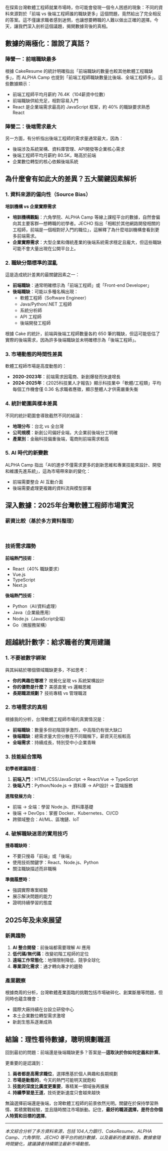 在探索台灣軟體工程師就業市場時，你可能會發現一個令人困惑的現象：不同的資料來源對於「前端 vs 後端工程師誰的職缺更多」這個問題，竟然給出了完全相反的答案。這不僅讓求職者感到迷惘，也讓想要轉職的人難以做出正確的選擇。今天，讓我們深入剖析這個議題，揭開數據背後的真相。

## 數據的兩極化：誰說了真話？

### 陣營一：前端職缺最多
根據 CakeResume 的統計明確指出「前端職缺的數量也較其他軟體工程職缺多」，而 ALPHA Camp 也提到「前端工程師職缺數量比後端、全端工程師多」。這些數據顯示：
- 前端工程師平均月薪約 76.4K（104薪資中位數）
- 前端職缺供給充足，相對容易入門
- React 是企業端需求最高的 JavaScript 框架，約 40% 的職缺要求熟悉 React

### 陣營二：後端需求最大
另一方面，有分析指出後端工程師的需求量通常最大，因為：
- 後端涉及系統架構、資料庫管理、API開發等企業核心需求
- 後端工程師平均月薪約 80.5K，略高於前端
- 企業數位轉型的核心依賴後端系統

## 為什麼會有如此大的差異？五大關鍵因素解析

### 1. 資料來源的偏向性（Source Bias）

**培訓機構 vs 企業實際需求**
- **培訓機構觀點**：六角學院、ALPHA Camp 等線上課程平台的數據，自然會偏向其主要客群—想轉職的初學者。JECHO 指出「相較於其他網路開發相關的工程師，前端是一個相對好入門的職位」，這解釋了為什麼培訓機構會看到更多前端需求。
- **企業實際需求**：大型企業和傳統產業的後端系統需求穩定且龐大，但這些職缺可能不會大量出現在公開平台上。

### 2. 職缺分類標準的混亂

這是造成統計差異的最關鍵因素之一：
- **前端職缺**：通常明確標示為「前端工程師」或「Front-end Developer」
- **後端職缺**：可能以多種名稱出現：
  - 軟體工程師（Software Engineer）
  - Java/Python/.NET 工程師
  - 系統分析師
  - API 工程師
  - 後端開發工程師

根據 Cake 的統計，前端與後端工程師數量各約 650 筆的職缺，但這可能低估了實際的後端需求，因為許多後端職缺並未明確標示為「後端工程師」。

### 3. 市場動態的時間性差異

軟體工程師市場是高度動態的：
- **2020-2023年**：前端需求因電商、新創爆發而快速增長
- **2024-2025年**：《2025科技業人才報告》顯示科技業中「軟體/工程類」平均每個工作機會僅 0.36 名求職者應徵，顯示整體人才供需嚴重失衡

### 4. 統計範圍與樣本差異

不同的統計範圍會導致截然不同的結論：
- **地理分布**：台北 vs 全台灣
- **公司規模**：新創公司偏好全端，大企業前後端分工明確
- **產業別**：金融科技偏重後端，電商則前端需求較高

### 5. AI 時代的新變數

ALPHA Camp 指出「AI的進步不僅需求更多的創新思維和專業技能來設計、開發和維護先進系統」，這為市場帶來新的變化：
- 前端需要整合 AI 互動介面
- 後端需要處理更複雜的資料流與模型部署

## 深入數據：2025年台灣軟體工程師市場實況

### 薪資比較（基於多方資料整理）
<br />
<SalaryComparisonTable />

### 技術需求趨勢

**前端熱門技術**：
- React（40% 職缺要求）
- Vue.js
- TypeScript
- Next.js

**後端熱門技術**：
- Python（AI/資料處理）
- Java（企業級應用）
- Node.js（JavaScript全端）
- Go（微服務架構）

## 超越統計數字：給求職者的實用建議

### 1. 不要被數字綁架

與其糾結於哪個領域職缺更多，不如思考：
- **你的興趣在哪裡？** 視覺化呈現 vs 系統架構設計
- **你的優勢是什麼？** 美感直覺 vs 邏輯思維
- **長期職涯規劃？** 技術專精 vs 管理職涯

### 2. 市場需求的真相

根據我的分析，台灣軟體工程師市場的真實情況是：
- **前端職缺**：數量多但初階競爭激烈，中高階仍有很大缺口
- **後端職缺**：總需求量大但分散在不同職稱下，薪資天花板較高
- **全端需求**：持續成長，特別受中小企業青睞

### 3. 技能組合策略

**初學者建議路徑**：
1. **前端入門**：HTML/CSS/JavaScript → React/Vue → TypeScript
2. **後端入門**：Python/Node.js → 資料庫 → API設計 → 雲端服務

**進階發展方向**：
- 前端 → 全端：學習 Node.js、資料庫基礎
- 後端 → DevOps：掌握 Docker、Kubernetes、CI/CD
- 跨領域整合：AI/ML、區塊鏈、IoT

### 4. 破解職缺迷思的實用技巧

**搜尋職缺時**：
- 不要只搜尋「前端」或「後端」
- 使用技術關鍵字：React、Node.js、Python
- 關注職缺描述而非職稱

**準備履歷時**：
- 強調實際專案經驗
- 展示解決問題的能力
- 證明持續學習的態度

## 2025年及未來展望

### 新興趨勢

1. **AI 整合開發**：前後端都需要理解 AI 應用
2. **低代碼/無代碼**：改變初階工程師的定位
3. **遠端工作常態化**：地理限制降低，競爭全球化
4. **專業深化需求**：通才轉向專才的趨勢

### 產業觀察

根據商周的分析，台灣軟體產業面臨的挑戰包括市場破碎化、創業斷層等問題，但同時也蘊含機會：
- 國際大廠持續在台設立研發中心
- 本土企業數位轉型需求激增
- 新創生態系逐漸成熟

## 結論：理性看待數據，聰明規劃職涯

回到最初的問題：前端還是後端職缺更多？答案是—**這取決於你如何定義和計算**。

更重要的是認識到：
1. **兩者都是高需求職位**，選擇應基於個人興趣和長期規劃
2. **市場是動態的**，今天的熱門可能明天就飽和
3. **技能的深度比廣度更重要**，專精某一領域後再擴展
4. **持續學習是王道**，技術更新速度只會越來越快

無論選擇前端還是後端，台灣軟體工程師的前景依然光明。關鍵在於保持學習熱情、累積實戰經驗，並且隨時關注市場脈動。記住，**最好的職涯選擇，是符合你個人特質和目標的選擇**。

---

*本文綜合分析了多方資料來源，包括 104人力銀行、CakeResume、ALPHA Camp、六角學院、JECHO 等平台的統計數據，以及最新的產業報告。數據會隨時間變化，建議讀者持續關注最新市場動態。*